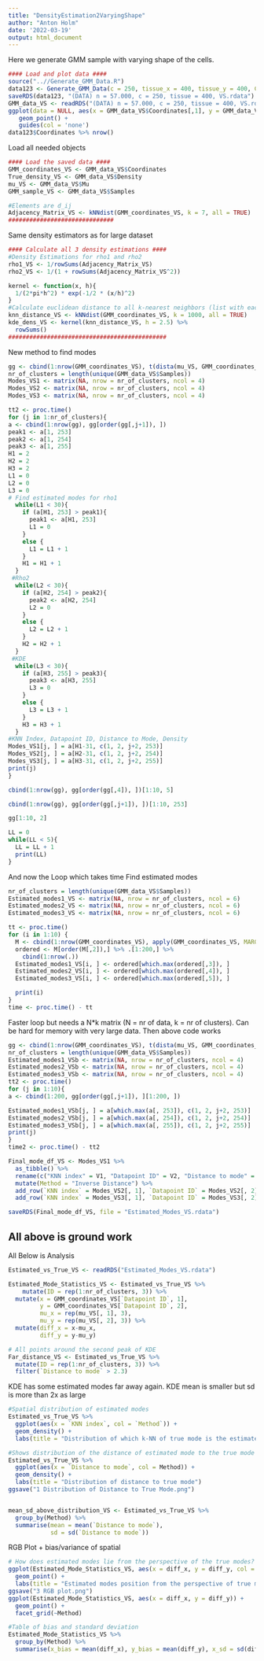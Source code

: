 ```yaml
---
title: "DensityEstimation2VaryingShape"
author: "Anton Holm"
date: '2022-03-19'
output: html_document
---
```


Here we generate GMM sample with varying shape of the cells.

```r
#### Load and plot data ####
source("..//Generate_GMM_Data.R")
data123 <- Generate_GMM_Data(c = 250, tissue_x = 400, tissue_y = 400, Cellwidth = 11.6, Mode = 3)
saveRDS(data123, "(DATA) n = 57.000, c = 250, tissue = 400, VS.rdata")
GMM_data_VS <- readRDS("(DATA) n = 57.000, c = 250, tissue = 400, VS.rdata") 
ggplot(data = NULL, aes(x = GMM_data_VS$Coordinates[,1], y = GMM_data_VS$Coordinates[,2], col = GMM_data_VS$Samples)) +
   geom_point() +
   guides(col = 'none')
data123$Coordinates %>% nrow()
```

Load all needed objects
```r
#### Load the saved data ####
GMM_coordinates_VS <- GMM_data_VS$Coordinates
True_density_VS <- GMM_data_VS$Density
mu_VS <- GMM_data_VS$Mu
GMM_sample_VS <- GMM_data_VS$Samples

#Elements are d_ij
Adjacency_Matrix_VS <- kNNdist(GMM_coordinates_VS, k = 7, all = TRUE)
##############################
```

Same density estimators as for large dataset
```r
#### Calculate all 3 density estimations ####
#Density Estimations for rho1 and rho2
rho1_VS <- 1/rowSums(Adjacency_Matrix_VS)
rho2_VS <- 1/(1 + rowSums(Adjacency_Matrix_VS^2))

kernel <- function(x, h){
  1/(2*pi*h^2) * exp(-1/2 * (x/h)^2)
}
#Calculate euclidean distance to all k-nearest neighbors (list with each gene-type in the list)
knn_distance_VS <- kNNdist(GMM_coordinates_VS, k = 1000, all = TRUE)
kde_dens_VS <- kernel(knn_distance_VS, h = 2.5) %>% 
  rowSums()
#############################################
```

New method to find modes
```r
gg <- cbind(1:nrow(GMM_coordinates_VS), t(dista(mu_VS, GMM_coordinates_VS)), rho1_VS, rho2_VS, kde_dens_VS)
nr_of_clusters = length(unique(GMM_data_VS$Samples))
Modes_VS1 <- matrix(NA, nrow = nr_of_clusters, ncol = 4)
Modes_VS2 <- matrix(NA, nrow = nr_of_clusters, ncol = 4)
Modes_VS3 <- matrix(NA, nrow = nr_of_clusters, ncol = 4)

tt2 <- proc.time()
for (j in 1:nr_of_clusters){
a <- cbind(1:nrow(gg), gg[order(gg[,j+1]), ])
peak1 <- a[1, 253]
peak2 <- a[1, 254]
peak3 <- a[1, 255]
H1 = 2
H2 = 2
H3 = 2
L1 = 0
L2 = 0
L3 = 0
# Find estimated modes for rho1
  while(L1 < 30){
    if (a[H1, 253] > peak1){
      peak1 <- a[H1, 253]
      L1 = 0
    }
    else {
      L1 = L1 + 1
    }
    H1 = H1 + 1
  }
 #Rho2
  while(L2 < 30){
    if (a[H2, 254] > peak2){
      peak2 <- a[H2, 254]
      L2 = 0
    }
    else {
      L2 = L2 + 1
    }
    H2 = H2 + 1
  }
 #KDE
  while(L3 < 30){
    if (a[H3, 255] > peak3){
      peak3 <- a[H3, 255]
      L3 = 0
    }
    else {
      L3 = L3 + 1
    }
    H3 = H3 + 1
  }
#KNN Index, Datapoint ID, Distance to Mode, Density
Modes_VS1[j, ] = a[H1-31, c(1, 2, j+2, 253)]
Modes_VS2[j, ] = a[H2-31, c(1, 2, j+2, 254)]
Modes_VS3[j, ] = a[H3-31, c(1, 2, j+2, 255)]
print(j)
}

cbind(1:nrow(gg), gg[order(gg[,4]), ])[1:10, 5]

cbind(1:nrow(gg), gg[order(gg[,j+1]), ])[1:10, 253]

gg[1:10, 2]

LL = 0
while(LL < 5){
  LL = LL + 1
  print(LL)
}
```






And now the Loop which takes time
Find estimated modes
```r
nr_of_clusters = length(unique(GMM_data_VS$Samples))
Estimated_modes1_VS <- matrix(NA, nrow = nr_of_clusters, ncol = 6)
Estimated_modes2_VS <- matrix(NA, nrow = nr_of_clusters, ncol = 6)
Estimated_modes3_VS <- matrix(NA, nrow = nr_of_clusters, ncol = 6)

tt <- proc.time()
for (i in 1:10) {
  M <- cbind(1:nrow(GMM_coordinates_VS), apply(GMM_coordinates_VS, MARGIN = 1, FUN = function(x) sqrt(sum((x[]-mu_VS[i,])^2))), rho1_VS, rho2_VS, kde_dens_VS)
  ordered <- M[order(M[,2]),] %>% .[1:200,] %>% 
    cbind(1:nrow(.))
  Estimated_modes1_VS[i, ] <- ordered[which.max(ordered[,3]), ]
  Estimated_modes2_VS[i, ] <- ordered[which.max(ordered[,4]), ]
  Estimated_modes3_VS[i, ] <- ordered[which.max(ordered[,5]), ]

  print(i)
}
time <- proc.time() - tt
```

Faster loop but needs a N*k matrix (N = nr of data, k = nr of clusters). Can be hard for memory with very large data. Then above code works
```r
gg <- cbind(1:nrow(GMM_coordinates_VS), t(dista(mu_VS, GMM_coordinates_VS)), rho1_VS, rho2_VS, kde_dens_VS)
nr_of_clusters = length(unique(GMM_data_VS$Samples))
Estimated_modes1_VSb <- matrix(NA, nrow = nr_of_clusters, ncol = 4)
Estimated_modes2_VSb <- matrix(NA, nrow = nr_of_clusters, ncol = 4)
Estimated_modes3_VSb <- matrix(NA, nrow = nr_of_clusters, ncol = 4)
tt2 <- proc.time()
for (j in 1:10){
a <- cbind(1:200, gg[order(gg[,j+1]), ][1:200, ])

Estimated_modes1_VSb[j, ] = a[which.max(a[, 253]), c(1, 2, j+2, 253)]
Estimated_modes2_VSb[j, ] = a[which.max(a[, 254]), c(1, 2, j+2, 254)]
Estimated_modes3_VSb[j, ] = a[which.max(a[, 255]), c(1, 2, j+2, 255)]
print(j)
}
time2 <- proc.time() - tt2
```




```r
Final_mode_df_VS <- Modes_VS1 %>% 
  as_tibble() %>% 
  rename(c("KNN index" = V1, "Datapoint ID" = V2, "Distance to mode" = V3, "Density" = V4)) %>% 
  mutate(Method = "Inverse Distance") %>% 
  add_row(`KNN index` = Modes_VS2[, 1], `Datapoint ID` = Modes_VS2[, 2], `Distance to mode` = Modes_VS2[, 3], `Density` = Modes_VS2[, 4], Method = "Stationary Distribution") %>% 
  add_row(`KNN index` = Modes_VS3[, 1], `Datapoint ID` = Modes_VS3[, 2], `Distance to mode` = Modes_VS3[, 3], `Density` = Modes_VS3[, 4], Method = "KDE") 

saveRDS(Final_mode_df_VS, file = "Estimated_Modes_VS.rdata")
```

All above is ground work
----------------------------------------------------------------------------------------
All Below is Analysis


```r
Estimated_vs_True_VS <- readRDS("Estimated_Modes_VS.rdata")

Estimated_Mode_Statistics_VS <- Estimated_vs_True_VS %>% 
    mutate(ID = rep(1:nr_of_clusters, 3)) %>% 
  mutate(x = GMM_coordinates_VS[`Datapoint ID`, 1],
         y = GMM_coordinates_VS[`Datapoint ID`, 2],
         mu_x = rep(mu_VS[, 1], 3),
         mu_y = rep(mu_VS[, 2], 3)) %>% 
  mutate(diff_x = x-mu_x,
         diff_y = y-mu_y)

# All points around the second peak of KDE
Far_distance_VS <- Estimated_vs_True_VS %>% 
  mutate(ID = rep(1:nr_of_clusters, 3)) %>% 
  filter(`Distance to mode` > 2.3) 
```

KDE has some estimated modes far away again. 
KDE mean is smaller but sd is more than 2x as large
```r
#Spatial distribution of estimated modes  
Estimated_vs_True_VS %>% 
  ggplot(aes(x = `KNN index`, col = `Method`)) +
  geom_density() +
  labs(title = "Distribution of which k-NN of true mode is the estimated mode")

#Shows distribution of the distance of estimated mode to the true mode
Estimated_vs_True_VS %>% 
  ggplot(aes(x = `Distance to mode`, col = Method)) +
  geom_density() +
  labs(title = "Distribution of distance to true mode")
ggsave("1 Distribution of Distance to True Mode.png")


mean_sd_above_distribution_VS <- Estimated_vs_True_VS %>% 
  group_by(Method) %>% 
  summarise(mean = mean(`Distance to mode`),
            sd = sd(`Distance to mode`))
```

RGB Plot + bias/variance of spatial

```r
# How does estimated modes lie from the perspective of the true modes?
ggplot(Estimated_Mode_Statistics_VS, aes(x = diff_x, y = diff_y, col = Method)) +
  geom_point() +
  labs(title = "Estimated modes position from the perspective of true modes")
ggsave("3 RGB plot.png")
ggplot(Estimated_Mode_Statistics_VS, aes(x = diff_x, y = diff_y)) +
  geom_point() +
  facet_grid(~Method)

#Table of bias and standard deviation
Estimated_Mode_Statistics_VS %>% 
  group_by(Method) %>% 
  summarise(x_bias = mean(diff_x), y_bias = mean(diff_y), x_sd = sd(diff_x), y_sd = sd(diff_y))
```